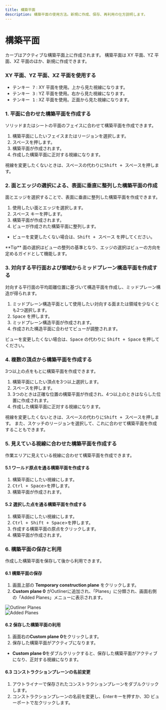 ```yaml
---
title: 構築平面
description: 構築平面の使用方法。新規に作成、保存、再利用の仕方説明します。
---
```


# 構築平面

カーブはアクティブな構築平面上に作成されます。
構築平面は XY 平面、YZ 平面、XZ 平面のほか、新規に作成できます。

### XY 平面、YZ 平面、XZ 平面を使用する

- <kbd>テンキー 7</kbd> : XY 平面を使用。上から見た視線になります。
- <kbd>テンキー 3</kbd> : YZ 平面を使用。右から見た視線になります。
- <kbd>テンキー 1</kbd> : XZ 平面を使用。正面から見た視線になります。

### 1. 平面に合わせた構築平面を作成する

ソリッドまたはシートの平面のフェイスに合わせて構築平面を作成できます。

1. 構築平面にしたいフェイスまたはリージョンを選択します。
2. <kbd>スペース</kbd>を押します。
3. 構築平面が作成されます。
4. 作成した構築平面に正対する視線になります。

<VideoPlayer fileName="construction-plane-1"/>

視線を変更したくないときは、<kbd>スペース</kbd>の代わりに<kbd>Shift + スペース</kbd>を押します。

### 2. 面とエッジの選択による、表面に垂直に整列した構築平面の作成

面とエッジを選択することで、表面に垂直に整列した構築平面を作成できます。

1. 使用したい面とエッジを選択します。
2. <kbd>スペース</kbd> キーを押します。
3. 構築平面が作成されます。
4. ビューが作成された構築平面に整列します。

- ビューを変更したくない場合は、<kbd>Shift + スペース</kbd> を押してください。
<VideoPlayer fileName="construction-plane-6"/>

<Callout type="info" emoji="💡">
**Tip**
   面の選択はビューの整列の基準となり、エッジの選択はビューの方向を定めるガイドとして機能します。
</Callout>

### 3. 対向する平行面および領域からミッドプレーン構造平面を作成する

対向する平行面の平均距離位置に基づいて構造平面を作成し、ミッドプレーン構造が得られます。

1. ミッドプレーン構造平面として使用したい対向する面または領域を少なくとも2つ選択します。
2. <kbd>Space</kbd> を押します。
3. ミッドプレーン構造平面が作成されます。
4. 作成された構造平面に合わせてビューが調整されます。

<VideoPlayer fileName="construction-plane-2"/> 

ビューを変更したくない場合は、<kbd>Space</kbd> の代わりに <kbd>Shift + Space</kbd> を押してください。

### 4. 複数の頂点から構築平面を作成する

3つ以上の点をもとに構築平面を作成できます。

1. 構築平面にしたい頂点を3つ以上選択します。
2. <kbd>スペース</kbd>を押します。
3. 3つのときは正確な位置の構築平面が作成され、4つ以上のときはならした位置に作成されます。
4. 作成した構築平面に正対する視線になります。

<VideoPlayer fileName="construction-plane-3"/>

視線を変更したくないときは、<kbd>スペース</kbd>の代わりに<kbd>Shift + スペース</kbd>を押します。
また、スケッチのリージョンを選択して、これに合わせて構築平面を作成することもできます。

### 5. 見えている視線に合わせた構築平面を作成する

作業エリアに見えている視線に合わせて構築平面を作成できます。

#### 5.1 ワールド原点を通る構築平面を作成する

1. 構築平面にしたい視線にします。
2. <kbd>Ctrl + Space</kbd>>を押します。
3. 構築平面が作成されます。

<VideoPlayer fileName="construction-plane-4"/> 

#### 5.2 選択した点を通る構築平面を作成する

1. 構築平面にしたい視線にします。
2. <kbd>Ctrl + Shift + Space</kbd>>を押します。
3. 作成する構築平面の原点をクリックします。
4. 構築平面が作成されます。

<VideoPlayer fileName="construction-plane-5"/>

### 6. 構築平面の保存と利用

作成した構築平面を保存して後から利用できます。

#### 6.1 構築平面の保存

1. 画面上部の **Temporary construction plane** をクリックします。  
2. **Custom plane 0** がOutlinerに追加され、「Planes」に分類され、画面右側の「Added Planes」メニューに表示されます。  

![Outliner Planes](/img/construction-plane-saved.png)  
![Added Planes](/img/construction-plane-menu.png)  

#### 6.2 保存した構築平面の利用

1. 画面右の**Custom plane 0**をクリックします。
2. 保存した構築平面がアクティブになります。

- **Custom plane 0**をダブルクリックすると、保存した構築平面がアクティブになり、正対する視線になります。

#### 6.3 コンストラクションプレーンの名前変更

1. アウトライナーで保存されたコンストラクションプレーンをダブルクリックします。
2. コンストラクションプレーンの名前を変更し、Enterキーを押すか、3D ビューポートで左クリックします。
